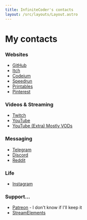 ```yaml
---
title: InfiniteCoder's contacts
layout: /src/layouts/Layout.astro
---
```



# My contacts

### Websites
- <Icon name="cib:github" /> [GitHub](https://github.com/InfiniteCoder01/)
- <Icon name="cib:itch-io" /> [Itch](https://infinitecoder.itch.io/)
- [Codeium](https://codeium.com/profile/infinitecoder)
- [Speedrun](https://www.speedrun.com/users/InfiniteCoder)
- [Printables](https://www.printables.com/@InfiniteCode\_1546735)
- <Icon name="cib:pinterest" /> [Pinterest](https://www.pinterest.com/InfiniteCoder01/)

### Videos & Streaming
- <Icon name="cib:twitch" /> [Twitch](https://www.twitch.tv/infinitecoder01)
- <Icon name="cib:youtube" /> [YouTube](https://www.youtube.com/@InfiniteCoder01)
- <Icon name="cib:youtube" /> [YouTube (Extra) Mostly VODs](https://www.youtube.com/@InfiniteCoder02)

### Messaging
- <Icon name="cib:telegram-plane" /> [Telegram](https://t.me/InfiniteCoder02)
- <Icon name="cib:discord" /> [Discord](https://discord.gg/yHYCKtX9Mt)
- <Icon name="cib:reddit-alt" /> [Reddit](https://reddit.com/r/InfiniteCoder/)

### Life
- <Icon name="cib:instagram" /> [Instagram](https://www.instagram.com/dimaprogrammist/)

### Support...
- <Icon name="cib:patreon" /> [Patreon](https://www.patreon.com/InfiniteCoder01) - I don't know if I'll keep it
- [StreamElements](https://streamelements.com/infinitecoder01)
